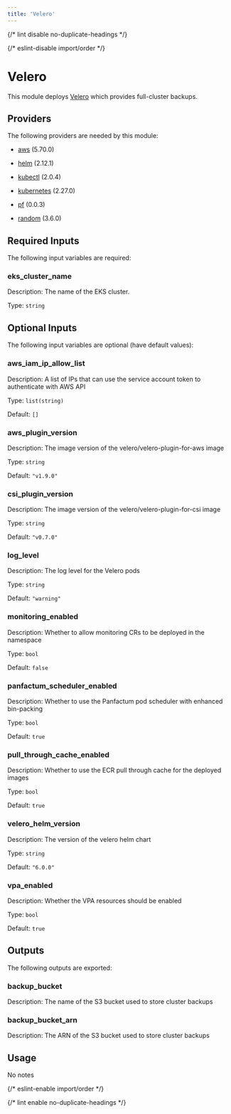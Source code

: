 ```yaml
---
title: 'Velero'
---
```



{/* lint disable no-duplicate-headings */}

{/* eslint-disable import/order */}

<ModuleHeader
  name="kube_velero"
  sourceHref="https://github.com/Panfactum/stack/tree/__PANFACTUM_VERSION_EDGE__/packages/infrastructure/kube_velero"
  status="stable"
  type="direct"
/>

# Velero

This module deploys [Velero](https://velero.io/) which provides full-cluster backups.

## Providers

The following providers are needed by this module:

- [aws](https://registry.terraform.io/providers/hashicorp/aws/5.70.0/docs) (5.70.0)

- [helm](https://registry.terraform.io/providers/hashicorp/helm/2.12.1/docs) (2.12.1)

- [kubectl](https://registry.terraform.io/providers/alekc/kubectl/2.0.4/docs) (2.0.4)

- [kubernetes](https://registry.terraform.io/providers/hashicorp/kubernetes/2.27.0/docs) (2.27.0)

- [pf](https://registry.terraform.io/providers/panfactum/pf/0.0.3/docs) (0.0.3)

- [random](https://registry.terraform.io/providers/hashicorp/random/3.6.0/docs) (3.6.0)

## Required Inputs

The following input variables are required:

### eks_cluster_name

Description: The name of the EKS cluster.

Type: `string`

## Optional Inputs

The following input variables are optional (have default values):

### aws_iam_ip_allow_list

Description: A list of IPs that can use the service account token to authenticate with AWS API

Type: `list(string)`

Default: `[]`

### aws_plugin_version

Description: The image version of the velero/velero-plugin-for-aws image

Type: `string`

Default: `"v1.9.0"`

### csi_plugin_version

Description: The image version of the velero/velero-plugin-for-csi image

Type: `string`

Default: `"v0.7.0"`

### log_level

Description: The log level for the Velero pods

Type: `string`

Default: `"warning"`

### monitoring_enabled

Description: Whether to allow monitoring CRs to be deployed in the namespace

Type: `bool`

Default: `false`

### panfactum_scheduler_enabled

Description: Whether to use the Panfactum pod scheduler with enhanced bin-packing

Type: `bool`

Default: `true`

### pull_through_cache_enabled

Description: Whether to use the ECR pull through cache for the deployed images

Type: `bool`

Default: `true`

### velero_helm_version

Description: The version of the velero helm chart

Type: `string`

Default: `"6.0.0"`

### vpa_enabled

Description: Whether the VPA resources should be enabled

Type: `bool`

Default: `true`

## Outputs

The following outputs are exported:

### backup_bucket

Description: The name of the S3 bucket used to store cluster backups

### backup_bucket_arn

Description: The ARN of the S3 bucket used to store cluster backups

## Usage

No notes

{/* eslint-enable import/order */}

{/* lint enable no-duplicate-headings */}
